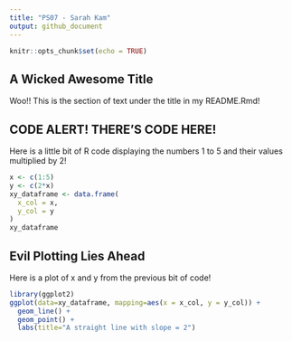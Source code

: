 ---
title: "PS07 - Sarah Kam"
output: github_document
---

```{r setup, include=FALSE}
knitr::opts_chunk$set(echo = TRUE)
```

## A Wicked Awesome Title
Woo!! This is the section of text under the title in my README.Rmd!

## CODE ALERT! THERE'S CODE HERE!
Here is a little bit of R code displaying the numbers 1 to 5 and their values multiplied by 2!

```{r}
x <- c(1:5)
y <- c(2*x)
xy_dataframe <- data.frame(
  x_col = x,
  y_col = y
)
xy_dataframe
```

## Evil Plotting Lies Ahead
Here is a plot of x and y from the previous bit of code!

```{r}
library(ggplot2)
ggplot(data=xy_dataframe, mapping=aes(x = x_col, y = y_col)) +
  geom_line() + 
  geom_point() +
  labs(title="A straight line with slope = 2")
```


